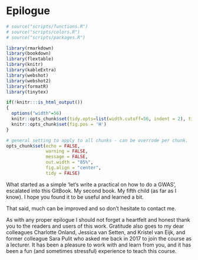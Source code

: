 # Epilogue {#epilogue}
<!-- ![](./img/_headers/banner_man_standing_dna.png){width=100%} -->
```r
# source("scripts/functions.R")
# source("scripts/colors.R")
# source("scripts/packages.R")

library(rmarkdown)
library(bookdown)
library(flextable)
library(knitr)
library(kableExtra)
library(webshot)
library(webshot2)
library(formatR)
library(tinytex)
```

```r
if(!knitr:::is_html_output())
{
  options("width"=56)
  knitr::opts_chunk$set(tidy.opts=list(width.cutoff=56, indent = 2), tidy = TRUE)
  knitr::opts_chunk$set(fig.pos = 'H')
}
```

```r
# general setting to apply to all chunks - can be overrode per chunk.
opts_chunk$set(echo = FALSE, 
               warning = FALSE, 
               message = FALSE, 
               out.width = "85%", 
               fig.align = "center", 
               tidy = FALSE)
```
What started as a simple 'let's write a practical on how to do a GWAS', escalated into this GitBook. My second book. My fifth child (as far as I know). I hope you found it to be useful and learned a bit. 

That said, much can be improved and so don't hesitate to contact me. 

As with any proper epilogue I should not forget a heartfelt and honest thank you to the readers and users of this work. Gratitude also goes to my dear colleagues Charlotte Onland, Jessica van Setten, and Kristel van Eijk, and former colleague Sara Pulit who asked me back in 2017 to join the course as a lecturer. It has been a pleasure to work with and learn from you, and it has been a fun (and sometimes stressful) experience to teach this course. 

<!-- lecturers througout the years -->

<!-- Ever since tag team -->

<!-- family -->

<!-- ```{js, echo = FALSE} -->
<!-- title=document.getElementById('header'); -->
<!-- title.innerHTML = '<img src="img/_headers/banner_man_standing_dna.png" alt="Epilogue">' + title.innerHTML -->
<!-- ``` -->
